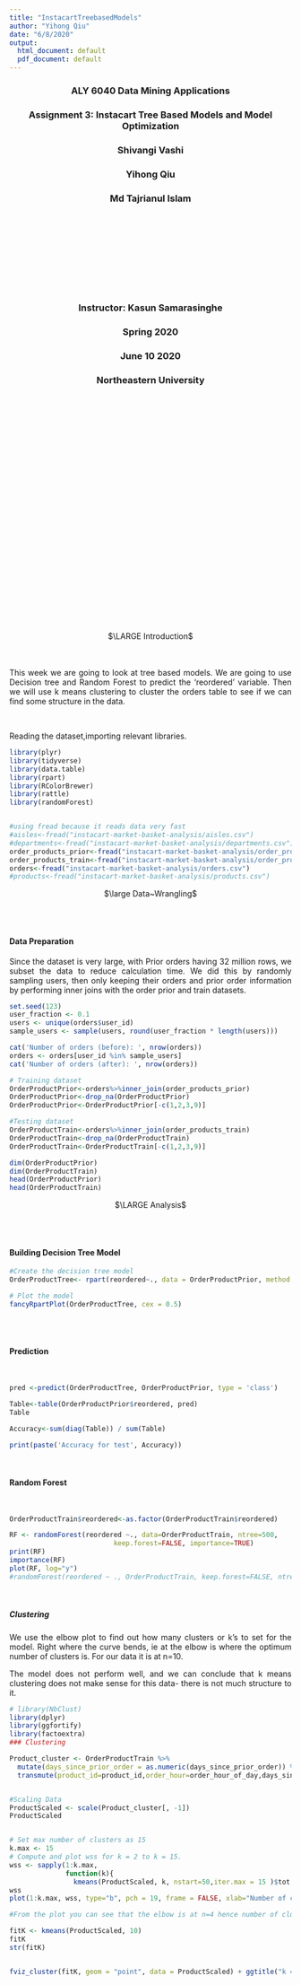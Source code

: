 ```yaml
---
title: "InstacartTreebasedModels"
author: "Yihong Qiu"
date: "6/8/2020"
output:
  html_document: default
  pdf_document: default
---
```

<center>


### ALY 6040 Data Mining Applications
### Assignment 3: Instacart Tree Based Models and Model Optimization
### Shivangi Vashi
### Yihong Qiu
### Md Tajrianul Islam

<br> <br> <br> <br>
<br> <br> <br> <br>
  
### Instructor: Kasun Samarasinghe
### Spring 2020
### June 10 2020
### Northeastern University
</center>

<br> <br> <br> <br>
<br> <br> <br> <br>
<br> <br> <br> <br>
<br> <br> <br> <br>
<br> <br> <br> <br>
<br> <br> <br> <br>

<style>
body {
text-align: justify}
</style>

<center>
$\LARGE Introduction$  </center>
<br><br>
This week we are going to look at tree based models. We are going to use Decision tree and Random Forest to predict the 'reordered' variable.
Then we will use k means clustering to cluster the orders table to see if we can find some structure in the data.


<br>

Reading the dataset,importing relevant libraries.
```r

library(plyr)
library(tidyverse)
library(data.table)
library(rpart)
library(RColorBrewer)
library(rattle)
library(randomForest)


#using fread because it reads data very fast
#aisles<-fread("instacart-market-basket-analysis/aisles.csv")
#departments<-fread("instacart-market-basket-analysis/departments.csv")
order_products_prior<-fread("instacart-market-basket-analysis/order_products__prior.csv")
order_products_train<-fread("instacart-market-basket-analysis/order_products__train.csv")
orders<-fread("instacart-market-basket-analysis/orders.csv")
#products<-fread("instacart-market-basket-analysis/products.csv")

```

<center>
$\large Data~Wrangling$ </center>

<br><br>

#### Data Preparation
Since the dataset is very large, with Prior orders having 32 million rows, we subset the data to reduce calculation time. We did this by randomly sampling users, then only keeping their orders and prior order information by performing inner joins with the order prior and train datasets.

```r
set.seed(123)
user_fraction <- 0.1
users <- unique(orders$user_id)
sample_users <- sample(users, round(user_fraction * length(users)))

cat('Number of orders (before): ', nrow(orders))
orders <- orders[user_id %in% sample_users]
cat('Number of orders (after): ', nrow(orders))

# Training dataset
OrderProductPrior<-orders%>%inner_join(order_products_prior)
OrderProductPrior<-drop_na(OrderProductPrior)
OrderProductPrior<-OrderProductPrior[-c(1,2,3,9)]

#Testing dataset
OrderProductTrain<-orders%>%inner_join(order_products_train)
OrderProductTrain<-drop_na(OrderProductTrain)
OrderProductTrain<-OrderProductTrain[-c(1,2,3,9)]

dim(OrderProductPrior)
dim(OrderProductTrain)
head(OrderProductPrior)
head(OrderProductTrain)

```

<center>
$\LARGE Analysis$  </center>
<br><br>

#### Building Decision Tree Model
```r
#Create the decision tree model
OrderProductTree<- rpart(reordered~., data = OrderProductPrior, method = 'class')

# Plot the model
fancyRpartPlot(OrderProductTree, cex = 0.5)

```
<br><br>


#### Prediction
<br>

```r
pred <-predict(OrderProductTree, OrderProductPrior, type = 'class')

Table<-table(OrderProductPrior$reordered, pred)
Table

Accuracy<-sum(diag(Table)) / sum(Table)

print(paste('Accuracy for test', Accuracy))
```
<br>


#### Random Forest
<br>

```r
OrderProductTrain$reordered<-as.factor(OrderProductTrain$reordered)

RF <- randomForest(reordered ~., data=OrderProductTrain, ntree=500,
                          keep.forest=FALSE, importance=TRUE)
print(RF)
importance(RF)
plot(RF, log="y")
#randomForest(reordered ~ ., OrderProductTrain, keep.forest=FALSE, ntree=100)
```
<br>


##### Clustering

We use the elbow plot to find out how many clusters or k's to set for the model. Right where the curve bends, ie at the elbow is where the optimum number of clusters is. For our data it is at n=10.

The model does not perform well, and we can conclude that k means clustering does not make sense for this data- there is not much structure to it.
```r
# library(NbClust)
library(dplyr)
library(ggfortify)
library(factoextra)
### Clustering

Product_cluster <- OrderProductTrain %>% 
  mutate(days_since_prior_order = as.numeric(days_since_prior_order)) %>%
  transmute(product_id=product_id,order_hour=order_hour_of_day,days_since_prior_order, reordered= as.numeric(reordered), order_day = order_dow)


#Scaling Data
ProductScaled <- scale(Product_cluster[, -1])
ProductScaled


# Set max number of clusters as 15
k.max <- 15
# Compute and plot wss for k = 2 to k = 15.
wss <- sapply(1:k.max, 
              function(k){
                kmeans(ProductScaled, k, nstart=50,iter.max = 15 )$tot.withinss})
wss
plot(1:k.max, wss, type="b", pch = 19, frame = FALSE, xlab="Number of clusters K",ylab="Total within-clusters sum of squares")

#From the plot you can see that the elbow is at n=4 hence number of clusters= 5

fitK <- kmeans(ProductScaled, 10)
fitK
str(fitK)


fviz_cluster(fitK, geom = "point", data = ProductScaled) + ggtitle("k = 10")

```
